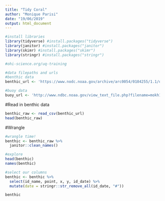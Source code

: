 ```yaml
---
title: "Tidy Coral"
author: "Monique Parisi"
date: "19/06/2019"
output: html_document
---
```


```r
#install libraries 
library(tidyverse) #install.packages("tidyverse")
library(janitor) #install.packages("janitor")
library(skimr) #install.packages("skimr")
library(stringr) #install.packages("stringr")

#ohi-science.org/uq-training

#data filepaths and urls
#benthic data
benthic_url <- 'https://www.nodc.noaa.gov/archive/arc0054/0104255/1.1/data/0-data/cd08/100308OaAla03m.CSV'

#buoy data
buoy_url <- 'http://www.ndbc.noaa.gov/view_text_file.php?filename=mokh1h2010.txt.gz&dir=data/historical/stdmet/'

```

#Read in benthic data

```r
benthic_raw <- read_csv(benthic_url)
head(benthic_raw)
```

#Wrangle

```r
#wrangle time! 
benthic <- benthic_raw %>% 
  janitor::clean_names()

#explore
head(benthic)
names(benthic)

#select our columns
benthic <- benthic %>% 
  select(id_name, point, x, y, id_date) %>% 
  mutate(date = stringr::str_remove_all(id_date, "#"))

benthic


```


